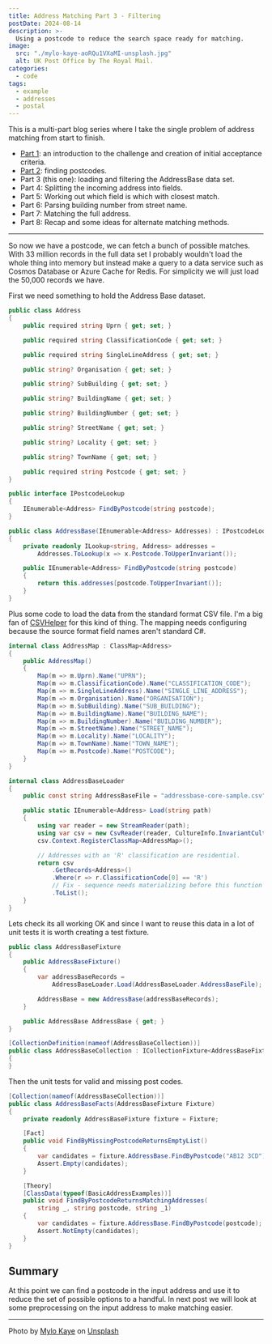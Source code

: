 ```yaml
---
title: Address Matching Part 3 - Filtering
postDate: 2024-08-14
description: >-
  Using a postcode to reduce the search space ready for matching.
image:
  src: "./mylo-kaye-aoRQu1VXaMI-unsplash.jpg"
  alt: UK Post Office by The Royal Mail.
categories:
  - code
tags:
  - example
  - addresses
  - postal
---
```


This is a multi-part blog series where I take the single problem of address matching from start to finish.

- [Part 1](https://snape.me/2024/08/address-matching-1-scope): an introduction to the challenge and creation of initial acceptance criteria.
- [Part 2](https://snape.me/2024/08/address-matching-2-postcodes): finding postcodes.
- Part 3 (this one): loading and filtering the AddressBase data set.
- Part 4: Splitting the incoming address into fields.
- Part 5: Working out which field is which with closest match.
- Part 6: Parsing building number from street name.
- Part 7: Matching the full address.
- Part 8: Recap and some ideas for alternate matching methods.

---

So now we have a postcode, we can fetch a bunch of possible matches. With 33 million records in the full data set I probably wouldn't load the whole thing into memory but instead make a query to a data service such as Cosmos Database or Azure Cache for Redis. For simplicity we will just load the 50,000 records we have.

First we need something to hold the Address Base dataset.

```csharp
public class Address
{
    public required string Uprn { get; set; }

    public required string ClassificationCode { get; set; }

    public required string SingleLineAddress { get; set; }

    public string? Organisation { get; set; }

    public string? SubBuilding { get; set; }

    public string? BuildingName { get; set; }

    public string? BuildingNumber { get; set; }

    public string? StreetName { get; set; }

    public string? Locality { get; set; }

    public string? TownName { get; set; }

    public required string Postcode { get; set; }
}

public interface IPostcodeLookup
{
    IEnumerable<Address> FindByPostcode(string postcode);
}

public class AddressBase(IEnumerable<Address> Addresses) : IPostcodeLookup
{
    private readonly ILookup<string, Address> addresses =
        Addresses.ToLookup(x => x.Postcode.ToUpperInvariant());

    public IEnumerable<Address> FindByPostcode(string postcode)
    {
        return this.addresses[postcode.ToUpperInvariant()];
    }
}
```

Plus some code to load the data from the standard format CSV file. I'm a big fan of [CSVHelper](https://joshclose.github.io/CsvHelper/) for this kind of thing. The mapping needs configuring because the source format field names aren't standard C#.

```csharp
internal class AddressMap : ClassMap<Address>
{
    public AddressMap()
    {
        Map(m => m.Uprn).Name("UPRN");
        Map(m => m.ClassificationCode).Name("CLASSIFICATION_CODE");
        Map(m => m.SingleLineAddress).Name("SINGLE_LINE_ADDRESS");
        Map(m => m.Organisation).Name("ORGANISATION");
        Map(m => m.SubBuilding).Name("SUB_BUILDING");
        Map(m => m.BuildingName).Name("BUILDING_NAME");
        Map(m => m.BuildingNumber).Name("BUILDING_NUMBER");
        Map(m => m.StreetName).Name("STREET_NAME");
        Map(m => m.Locality).Name("LOCALITY");
        Map(m => m.TownName).Name("TOWN_NAME");
        Map(m => m.Postcode).Name("POSTCODE");
    }
}

internal class AddressBaseLoader
{
    public const string AddressBaseFile = "addressbase-core-sample.csv";

    public static IEnumerable<Address> Load(string path)
    {
        using var reader = new StreamReader(path);
        using var csv = new CsvReader(reader, CultureInfo.InvariantCulture);
        csv.Context.RegisterClassMap<AddressMap>();

        // Addresses with an 'R' classification are residential.
        return csv
            .GetRecords<Address>()
            .Where(r => r.ClassificationCode[0] == 'R')
            // Fix - sequence needs materializing before this function returns.
            .ToList();
    }
}
```

Lets check its all working OK and since I want to reuse this data in a lot of unit tests it is worth creating a test fixture.

```csharp
public class AddressBaseFixture
{
    public AddressBaseFixture()
    {
        var addressBaseRecords =
            AddressBaseLoader.Load(AddressBaseLoader.AddressBaseFile);

        AddressBase = new AddressBase(addressBaseRecords);
    }

    public AddressBase AddressBase { get; }
}

[CollectionDefinition(nameof(AddressBaseCollection))]
public class AddressBaseCollection : ICollectionFixture<AddressBaseFixture>
{
}
```

Then the unit tests for valid and missing post codes.

```csharp
[Collection(nameof(AddressBaseCollection))]
public class AddressBaseFacts(AddressBaseFixture Fixture)
{
    private readonly AddressBaseFixture fixture = Fixture;

    [Fact]
    public void FindByMissingPostcodeReturnsEmptyList()
    {
        var candidates = fixture.AddressBase.FindByPostcode("AB12 3CD");
        Assert.Empty(candidates);
    }

    [Theory]
    [ClassData(typeof(BasicAddressExamples))]
    public void FindByPostcodeReturnsMatchingAddresses(
        string _, string postcode, string _1)
    {
        var candidates = fixture.AddressBase.FindByPostcode(postcode);
        Assert.NotEmpty(candidates);
    }
}
```

## Summary

At this point we can find a postcode in the input address and use it to reduce the set of possible options to a handful. In next post we will look at some preprocessing on the input address to make matching easier.

---

Photo by [Mylo Kaye](https://unsplash.com/@mylokaye) on [Unsplash](https://unsplash.com/photos/a-post-office-sign-on-the-side-of-a-building-aoRQu1VXaMI)
